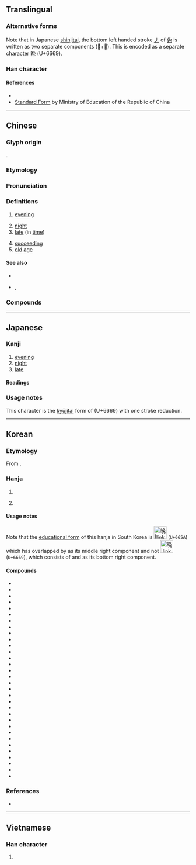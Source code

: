 {{also|晩|睌}}
{{character info/new}}
==Translingual==
{{ja-forms|[[晩]]|晚|晚}}

===Alternative forms===
Note that in Japanese [[shinjitai]], the bottom left handed stroke [[㇓]] of [[免]] is written as two separate components (𫩏+儿). This is encoded as a separate character [[晩]] (U+6669).

===Han character===
{{Han char|rn=72|rad=日|as=07|sn=11|four=67016|canj=ANAU|ids=⿰日免}}

====References====
* {{Han ref|kx=0495.340|dkj=13940|dj=0861.210|hdz=21514.040|uh=665A|ud=26202|bh=B1DF|bd=45535}}
* [http://stroke-order.learningweb.moe.edu.tw/characterQueryResult.do?word=%E6%99%9A Standard Form] by Ministry of Education of the Republic of China

----

==Chinese==
{{zh-forms}}

===Glyph origin===
{{Han etym}}
{{Han compound|日|免|ls=psc|c1=s|c2=p}}.

===Etymology===
{{rfe|zh}}

===Pronunciation===
{{zh-pron
|m=wǎn
|m-s=
|dg=ван2
|c=maan5
|c-t=
|g=uan3
|h=pfs=ván
|j=van2
|mb=uǎing
|md=uāng/muōng
|md_note=uāng - literary; muōng - vernacular
|mn=boán/xm,qz,tw:mńg/zz:múi/ml:oán
|mn_note=boán - literary; mńg/múi - vernacular; oán - colloquial variant
|mn-t=mung2
|w=3me,3hhue
|x=uan3
|mc=y
|oc=y
|ma=y
|cat=n,a
}}

===Definitions===
{{zh-hanzi}}

# [[evening]]
#: {{zh-x|晚上{shang}|evening}}
# [[night]]
# [[late]] (in [[time]])
#: {{zh-x|我 昨天 晚上{shang} 太 '''晚''' 睡覺 了。|I slept too '''late''' last night.}}
# [[succeeding]]
# [[old]] [[age]]

====See also====
* {{zh-l|夜}}
* {{sense|late}} {{q|Cantonese}} {{zh-l|遲|tr=ci4}}, {{zh-l|晏|tr=aan3}}

===Compounds===
{{zh-der|晚安|晚班|晚報|晚輩|晚餐|晚場|晚車|晚春|晚稻|晚點|晚飯|晚會|晚婚|晚間|晚節|晚近|晚景|晚境|晚禮服|晚戀|晚年|晚期|晚秋|晚秋作物|晚晌|晚上|晚生|晚世|晚熟|晚霜|晚霞|晚學|晚宴|晚育|晚照|寒花晚節|後生晚學|大器晚成|傍晚|向晚|何見之晚|前親晚後|今晚|下晚|恨相見晚|恨相知晚|年晚|不早不晚|將晚|前晚|如今晚兒|好早晚|夜晚|多早晚|一天到晚|晚學生|晚暮|晚節不終|拉晚兒|投晚|晼晚|晚課|晚歸|晚翠|晚明小品|晚進|拜晚年|晚起|晚疫病|桑榆晚景|晚節末路|晚成|相見恨晚|晚食當肉|晚田|晚半天兒|為時已晚|晚參|相知恨晚|眷晚生|相逢恨晚|早出晚歸|晚運|晚豔|晚娘|當晚|晚唐|晚香玉|晚歲|晚娘面孔|旦晚|未晚|晚風|晚西|晚膳|晚節黃花|晚生後學|昨晚|早迷晚寤|早晚|相得恨晚|趕晚|薄晚|這早晚|黃花晚節}}

{{zh-cat|Beginning}}

----

==Japanese==
{{ja-kanji forms|晩|晚}}

===Kanji===
{{ja-kanji|grade=|rs=日07|shin=晩}}

# [[evening]]
# [[night]]
# [[late]]

====Readings====
{{ja-readings
|on=ばん
|kun=く-れ, おそ-い
}}

===Usage notes===
This character is the [[kyūjitai]] form of {{ja-l|晩}} (U+6669) with one stroke reduction.

----

==Korean==

===Etymology===
From {{der|ko|ltc|sort=만|-}} {{ltc-l|晚}}. {{hanja-hunmong|만〯|man|天文#상01B}}

===Hanja===
{{ko-hanja|저물다|저물|만}}

# {{hanja form of|만|[[evening]]; [[night]]}}
# {{lb|ko|only used in compounds}} {{hanja form of|만|[[late]]}}

====Usage notes====
Note that the [[w:Basic hanja for educational use|educational form]] of this hanja in South Korea is [[File:gw u665a.svg|35px|text-bottom|晚|link=晚#Korean]] (<code>U+665A</code>) which has {{l|ko|口}} overlapped by {{l|ko|丿}} as its middle right component and not [[File:Gw u6669.svg|35px|text-bottom|晩|link=晩]] (<code>U+6669</code>), which consists of {{l|mul|𫩏}} and {{l|mul|儿}} as its bottom right component.

====Compounds====
{{der-top3|Compounds}}
* {{ko-l|만각|晚覺}}
* {{ko-l|만경|晚境}}
* {{ko-l|만경|晚景}}
* {{ko-l|만계|晚計}}
* {{ko-l|만교|晚交}}
* {{ko-l|만기|晚期}}
* {{ko-l|만년|晚年}}
* {{ko-l|만달|晚達}}
* {{ko-l|만당|晚唐}}
* {{ko-l|만도|晚到}}
* {{ko-l|만도|晚禱}}
* {{ko-l|만도|晚稻}}
* {{ko-l|만동|晚冬}}
* {{ko-l|만득|晚得}}
* {{ko-l|만산|晚産}}
* {{ko-l|만생|晚生}}
* {{ko-l|만성|晚成}}
* {{ko-l|만숙|晚熟}}
* {{ko-l|만시|晚時}}
* {{ko-l|만식|晚食}}
* {{ko-l|만염|晚炎}}
* {{ko-l|만운|晚運}}
* {{ko-l|만절|晚節}}
* {{ko-l|만종|晚鐘}}
* {{ko-l|만찬|晚餐}}
* {{ko-l|만추|晚秋}}
* {{ko-l|만춘|晚春}}
* {{ko-l|만파|晚播}}
* {{ko-l|만하|晚夏}}
* {{ko-l|만하|晚霞}}
* {{ko-l|만학|晚學}}
* {{ko-l|만혼|晚婚}}
{{der-bottom}}

===References===
* {{R:hanjadoc|4639}}

----

==Vietnamese==

===Han character===
{{vi-hantu|[[vãn]], [[muộn]]|rs=日07}}

# {{rfdef|vi|sort=日07}}
